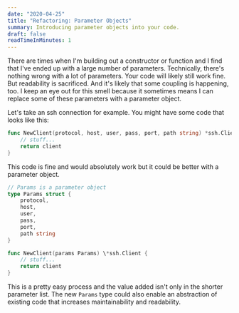 ```yaml
---
date: "2020-04-25"
title: "Refactoring: Parameter Objects"
summary: Introducing parameter objects into your code.
draft: false
readTimeInMinutes: 1
---
```


There are times when I'm building out a constructor or function and I find that I've ended up with a large number of parameters. Technically, there's nothing wrong with a lot of parameters. Your code will likely still work fine. But readability is sacrificed. And it's likely that some coupling is happening, too. I keep an eye out for this smell because it sometimes means I can replace some of these parameters with a parameter object.

Let's take an ssh connection for example. You might have some code that looks like this:

```go
func NewClient(protocol, host, user, pass, port, path string) *ssh.Client {
    // stuff...
    return client
}
```

This code is fine and would absolutely work but it could be better with a parameter object.

```go
// Params is a parameter object
type Params struct {
    protocol,
    host,
    user,
    pass,
    port,
    path string
}

func NewClient(params Params) \*ssh.Client {
    // stuff...
    return client
}
```

This is a pretty easy process and the value added isn't only in the shorter parameter list. The new `Params` type could also enable an abstraction of existing code that increases maintainability and readability.
